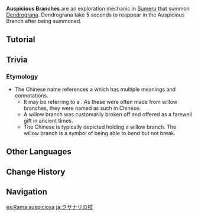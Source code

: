 {{Terminology Infobox
|image        = Auspicious Branch.png
|type         = Exploration
|region       = Sumeru
}}
'''Auspicious Branches''' are an exploration mechanic in [[Sumeru]] that summon [[Dendrograna]]. Dendrograna take 5 seconds to reappear in the Auspicious Branch after being summoned.

==Tutorial==
{{Transclude|Tutorial/Dendrogranum...}}

==Trivia==
===Etymology===
* The Chinese name references a {{Lang|willow branch|zh=杨枝|zh_rm=yángzhī}} which has multiple meanings and connotations.
** It may be referring to a {{Lang|{{w|teeth-cleaning twig}}|sa=दन्तकाष्ठ|sa_rm=dantakāṣṭha|sa_lit=tooth wood}}. As these were often made from willow branches, they were named as such in Chinese.
** A willow branch was customarily broken off and offered as a farewell gift in ancient times.
** The Chinese {{w|Guanyin}} is typically depicted holding a willow branch. The willow branch is a symbol of being able to bend but not break.
<!--*** She is also typically depicted holding a {{Lang|vase|zh=净瓶|zh_rm=jìngpíng|sa=कळश|sa_rm=kaḷaśa}} of pure water or {{w|amrita}} (called {{Lang|"sweet dew"|zh=甘露水}}) which she sprinkles with the willow branch and is said to be able to bring peace to mankind, among other powers.
*** The willow branch and dew is referenced in the Chinese name of the dessert {{Lang|{{w|mango pomelo sago}}|zh=杨枝甘露|zh_lit=willow branch amrita}}.-->

==Other Languages==
{{Other Languages
|en      = Auspicious Branch
|zhs     = 祥草杨枝
|zhs_rm  = Xiángcǎo Yángzhī
|zht     = 祥草楊枝
|zht_rm  = Xiángcǎo Yángzhī
|zh_tl   = Lucky-Grass Willow Branch
|zh_note = {{zh|祥草}} refers to {{Lang|[[Kusanali]]|zh=小吉祥草王|zh_lit=Little Lucky-Grass Monarch}}.
|ja      = クサナリの枝
|ja_rm   = Kusanari no Eda
|ja_tl   = Branch of Kusanali
|ko      = 상서로운 가지
|ko_rm   = Sangseoroun Gaji
|ko_tl   = Auspicious Branch
|es      = Rama auspiciosa
|es_tl   = Auspicious Branch
|fr      = Branche auspicieuse
|ru      = Благодатная ветвь
|ru_tl   = Blessed Branch
|th      = Auspicious Branch
|vi      = Cây Cỏ May Mắn
|vi_tl   = 
|de      = Verheißungsvollen Zweige
|id      = Auspicious Branch
|pt      = Galho Auspicioso
|pt_tl   = Auspicious Branch
|tr      = 
|tr_tl   = 
|it      = 
|it_tl   = 
}}

==Change History==
{{Change History|3.0}}
<!--
==References==
{{Reflist}}
-->
==Navigation==
{{Exploration Navbox|Sumeru}}

[[es:Rama auspiciosa]]
[[ja:クサナリの枝]]
